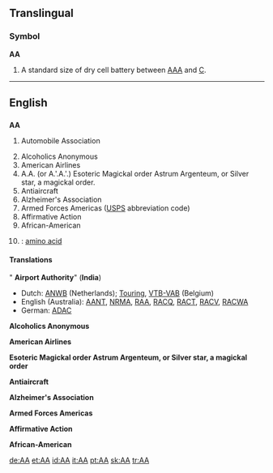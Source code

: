 ==Translingual==

===Symbol===
'''AA'''

# A standard size of dry cell battery between [[AAA]] and [[C]].

----

==English==

==={{initialism}}===
'''AA'''

# {{UK}} Automobile Association
# Alcoholics Anonymous
# American Airlines
# A.A. (or A.'.A.'.) Esoteric Magickal order Astrum Argenteum, or Silver star, a magickal order.
# Antiaircraft
# Alzheimer's Association
# Armed Forces Americas ([[USPS]] abbreviation code)
# Affirmative Action
# African-American
#{{chemistry}}: [[amino acid]]

====Translations====
" '''Airport Authority'''" ('''India''')
{{top}}
* Dutch: [[ANWB]] (Netherlands); [[Touring]], [[VTB-VAB]] (Belgium)
* English (Australia): [[AANT]], [[NRMA]], [[RAA]], [[RACQ]], [[RACT]], [[RACV]], [[RACWA]]
* German: [[ADAC]]
{{bottom}}

'''Alcoholics Anonymous'''
{{top}}
{{bottom}}

'''American Airlines'''
{{top}}
{{bottom}}

'''Esoteric Magickal order Astrum Argenteum, or Silver star, a magickal order'''
{{top}}
{{bottom}}

'''Antiaircraft'''
{{top}}
{{bottom}}

'''Alzheimer's Association'''
{{top}}
{{bottom}}

'''Armed Forces Americas'''
{{top}}
{{bottom}}

'''Affirmative Action'''
{{top}}
{{bottom}}

'''African-American'''
{{top}}
{{bottom}}

[[de:AA]]
[[et:AA]]
[[id:AA]]
[[it:AA]]
[[pt:AA]]
[[sk:AA]]
[[tr:AA]]